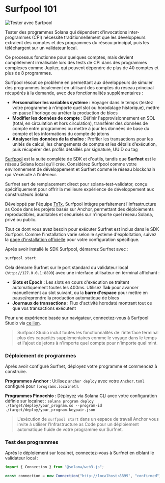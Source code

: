 
# Surfpool 101

![Tester avec Surfpool](/graphics/course-banners/testing-with-surfpool.png)

Tester des programmes Solana qui dépendent d'invocations inter-programmes (CPI) nécessite traditionnellement que les développeurs extraient des comptes et des programmes du réseau principal, puis les téléchargent sur un validateur local.

Ce processus fonctionne pour quelques comptes, mais devient complètement irréalisable lors des tests de CPI dans des programmes complexes comme Jupiter, qui peuvent dépendre de plus de 40 comptes et plus de 8 programmes.

Surfpool résout ce problème en permettant aux développeurs de simuler des programmes localement en utilisant des comptes du réseau principal récupérés à la demande, avec des fonctionnalités supplémentaires :
- **Personnaliser les variables système** : Voyager dans le temps (testez votre programme à n'importe quel slot ou horodatage historique), mettre en pause l'horloge ou arrêter la production de blocs
- **Modifier les données de compte** : Définir l'approvisionnement en SOL (total, en circulation et hors circulation), transférer des données de compte entre programmes ou mettre à jour les données de base du compte et les informations du compte de jetons
- **Analyser les données de la chaîne** : Profiler les transactions pour les unités de calcul, les changements de compte et les détails d'exécution, puis récupérer des profils détaillés par signature, UUID ou tag

<ArticleSection name="Qu'est-ce que Surfpool" id="what-is-surfpool" level="h2" />

[Surfpool](https://docs.surfpool.run/) est la suite complète de SDK et d'outils, tandis que **Surfnet** est le réseau Solana local qu'il crée. Considérez Surfpool comme votre environnement de développement et Surfnet comme le réseau blockchain qui s'exécute à l'intérieur.

Surfnet sert de remplacement direct pour solana-test-validator, conçu spécifiquement pour offrir la meilleure expérience de développement aux constructeurs Solana.

Développé par l'équipe [TxTx](https://x.com/txtx_sol), Surfpool intègre parfaitement l'Infrastructure as Code dans les projets basés sur Anchor, permettant des déploiements reproductibles, auditables et sécurisés sur n'importe quel réseau Solana, privé ou public.

<ArticleSection name="Premiers pas" id="first-steps" level="h2" />

Tout ce dont vous avez besoin pour exécuter Surfnet est inclus dans le SDK Surfpool. Comme l'installation varie selon le système d'exploitation, suivez la [page d'installation officielle](https://docs.surfpool.run/install) pour votre configuration spécifique.

Après avoir installé le SDK Surfpool, démarrez Surfnet avec :

```bash
surfpool start
```

Cela démarre Surfnet sur le port standard du validateur local (`http://127.0.0.1:8899`) avec une interface utilisateur en terminal affichant :
- **Slots et Epoch** : Les slots en cours d'exécution se traitent automatiquement toutes les 400ms. Utilisez **Tab** pour avancer manuellement au slot suivant, ou la **barre d'espace** pour mettre en pause/reprendre la production automatique de blocs
- **Journaux de transactions** : Flux d'activité horodaté montrant tout ce que vos transactions exécutent

Pour une expérience basée sur navigateur, connectez-vous à Surfpool Studio via [ce lien](http://127.0.0.1:8899).

> Surfpool Studio inclut toutes les fonctionnalités de l'interface terminal plus des capacités supplémentaires comme le voyage dans le temps et l'ajout de jetons à n'importe quel compte pour n'importe quel mint.

### Déploiement de programmes

Après avoir configuré Surfnet, déployez votre programme et commencez à construire.

**Programmes Anchor** : Utilisez `anchor deploy` avec votre `Anchor.toml` configuré pour `[programs.localnet]`.

**Programmes Pinocchio** : Déployez via Solana CLI avec votre configuration définie sur localnet : `solana program deploy ./target/deploy/your_program.so --program-id ./target/deploy/your_program-keypair.json`

> L'exécution de `surfpool start` dans un espace de travail Anchor vous invite à utiliser l'Infrastructure as Code pour un déploiement automatique fluide de votre programme sur Surfnet.

### Test des programmes

Après le déploiement sur localnet, connectez-vous à Surfnet en ciblant le validateur local :

```ts
import { Connection } from "@solana/web3.js";

const connection = new Connection("http://localhost:8899", "confirmed");
```